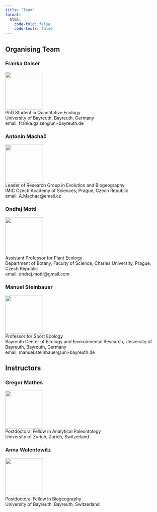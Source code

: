 ```yaml
---
title: "Team"
format: 
  html:
    code-fold: false
    code-tools: false
---
```


## Organising Team

### Franka Gaiser
![](/photos/franka.jpg){width=120}\
PhD Student in Quantitative Ecology\
University of Bayreuth, Bayreuth, Germany\
email: franka.gaiser@uni-bayreuth.de

### Antonin Machač 
![](/photos/antonin-machac_orig.jpg){width=120}\
Leader of Research Group in Evolution and Biogeography\
IMIC Czech Academy of Sciences, Prague, Czech Republic\
email: A.Machac@email.cz

### Ondřej Mottl 
![](/photos/Ondra.jpg){width=120}\
Assistant Professor for Plant Ecology\
Department of Botany, Faculty of Science, Charles University, Prague, Czech Republic\
email:  ondrej.mottl@gmail.com

### Manuel Steinbauer
![](/photos/manuel.jpg){width=120}\
Professor for Sport Ecology\
Bayreuth Center of Ecology and Environmental Research, University of Bayreuth, Bayreuth, Germany\
email: manuel.steinbauer@uni-bayreuth.de

## Instructors

### Gregor Mathes
![](/photos/gregor.jpg){width=120}\
Postdoctoral Fellow in Analytical Paleontology\
University of Zurich, Zurich, Switzerland

### Anna Walentowitz
![](/photos/Anna.jpg){width=120}\
Postdoctoral Fellow in Biogeography\
University of Bayreuth, Bayreuth, Switzerland


